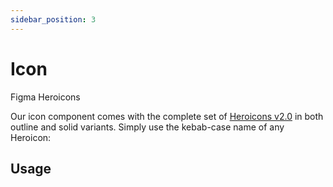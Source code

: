 ```yaml
---
sidebar_position: 3
---
```


# Icon


<p style={{ display: 'flex', gap: '1rem', alignItems: 'center' }}>
  <glu-button target="_blank" rel="noopener noreferrer" href="https://www.figma.com/design/jSs4mJxj7dJbXsCE1IHtqt/GelatoUI-Design-System-(V-0.1.0)?node-id=161-6434&t=BXYhGjvxr3AQeYvd-0">Figma</glu-button>
  <glu-button target="_blank" rel="noopener noreferrer" href="https://heroicons.com/">Heroicons</glu-button>
</p>

Our icon component comes with the complete set of [Heroicons v2.0](https://heroicons.com/) in both outline and solid variants. Simply use the kebab-case name of any Heroicon:

## Usage

<IconVariants />

<IconSize />

<IconCustomization />

<IconReadme />
